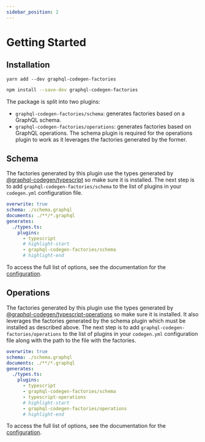 ```yaml
---
sidebar_position: 2
---
```



# Getting Started

## Installation

<Tabs>
  <TabItem label="yarn" value="yarn">

```
yarn add --dev graphql-codegen-factories
```

  </TabItem>
  <TabItem label="npm" value="npm">

```sh
npm install --save-dev graphql-codegen-factories
```

  </TabItem>
</Tabs>

The package is split into two plugins:

- `graphql-codegen-factories/schema`: generates factories based on a GraphQL schema.
- `graphql-codegen-factories/operations`: generates factories based on GraphQL operations. The schema plugin is required for the operations plugin to work as it leverages the factories generated by the former.

## Schema

The factories generated by this plugin use the types generated by [@graphql-codegen/typescript](https://www.graphql-code-generator.com/plugins/typescript) so make sure it is installed.
The next step is to add `graphql-codegen-factories/schema` to the list of plugins in your `codegen.yml` configuration file.

```yml title="codegen.yml"
overwrite: true
schema: ./schema.graphql
documents: ./**/*.graphql
generates:
  ./types.ts:
    plugins:
      - typescript
      # highlight-start
      - graphql-codegen-factories/schema
      # highlight-end
```

To access the full list of options, see the documentation for the [configuration](./configuration/schema.mdx).

## Operations

The factories generated by this plugin use the types generated by [@graphql-codegen/typescript-operations](https://www.graphql-code-generator.com/plugins/typescript-operations) so make sure it is installed.
It also leverages the factories generated by the schema plugin which must be installed as described above.
The next step is to add `graphql-codegen-factories/operations` to the list of plugins in your `codegen.yml` configuration file along with the path to the file with the factories.

```yml title="codegen.yml"
overwrite: true
schema: ./schema.graphql
documents: ./**/*.graphql
generates:
  ./types.ts:
    plugins:
      - typescript
      - graphql-codegen-factories/schema
      - typescript-operations
      # highlight-start
      - graphql-codegen-factories/operations
      # highlight-end
```

To access the full list of options, see the documentation for the [configuration](./configuration/operations.mdx).

